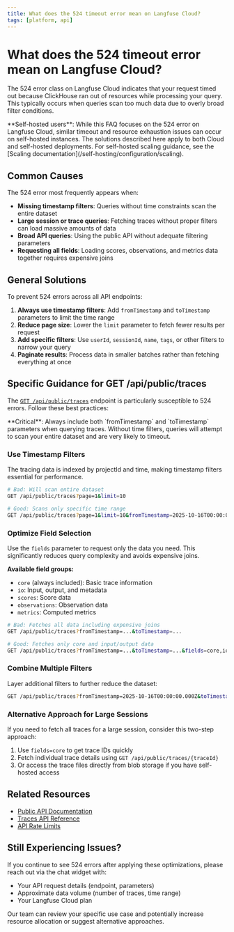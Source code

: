 ```yaml
---
title: What does the 524 timeout error mean on Langfuse Cloud?
tags: [platform, api]
---
```


# What does the 524 timeout error mean on Langfuse Cloud?

The 524 error class on Langfuse Cloud indicates that your request timed out because ClickHouse ran out of resources while processing your query. This typically occurs when queries scan too much data due to overly broad filter conditions.

<Callout type="info">
  **Self-hosted users**: While this FAQ focuses on the 524 error on Langfuse
  Cloud, similar timeout and resource exhaustion issues can occur on self-hosted
  instances. The solutions described here apply to both Cloud and self-hosted
  deployments. For self-hosted scaling guidance, see the [Scaling
  documentation](/self-hosting/configuration/scaling).
</Callout>

## Common Causes

The 524 error most frequently appears when:

- **Missing timestamp filters**: Queries without time constraints scan the entire dataset
- **Large session or trace queries**: Fetching traces without proper filters can load massive amounts of data
- **Broad API queries**: Using the public API without adequate filtering parameters
- **Requesting all fields**: Loading scores, observations, and metrics data together requires expensive joins

## General Solutions

To prevent 524 errors across all API endpoints:

1. **Always use timestamp filters**: Add `fromTimestamp` and `toTimestamp` parameters to limit the time range
2. **Reduce page size**: Lower the `limit` parameter to fetch fewer results per request
3. **Add specific filters**: Use `userId`, `sessionId`, `name`, `tags`, or other filters to narrow your query
4. **Paginate results**: Process data in smaller batches rather than fetching everything at once

## Specific Guidance for GET /api/public/traces

The [`GET /api/public/traces`](https://api.reference.langfuse.com/#tag/trace/get/api/public/traces) endpoint is particularly susceptible to 524 errors. Follow these best practices:

<Callout type="warning">
  **Critical**: Always include both `fromTimestamp` and `toTimestamp` parameters
  when querying traces. Without time filters, queries will attempt to scan your
  entire dataset and are very likely to timeout.
</Callout>

### Use Timestamp Filters

The tracing data is indexed by projectId and time, making timestamp filters essential for performance.

```bash
# Bad: Will scan entire dataset
GET /api/public/traces?page=1&limit=10

# Good: Scans only specific time range
GET /api/public/traces?page=1&limit=10&fromTimestamp=2025-10-16T00:00:00.000Z&toTimestamp=2025-10-17T00:00:00.000Z
```

### Optimize Field Selection

Use the `fields` parameter to request only the data you need. This significantly reduces query complexity and avoids expensive joins.

**Available field groups:**
- `core` (always included): Basic trace information
- `io`: Input, output, and metadata
- `scores`: Score data
- `observations`: Observation data
- `metrics`: Computed metrics

```bash
# Bad: Fetches all data including expensive joins
GET /api/public/traces?fromTimestamp=...&toTimestamp=...

# Good: Fetches only core and input/output data
GET /api/public/traces?fromTimestamp=...&toTimestamp=...&fields=core,io
```

### Combine Multiple Filters

Layer additional filters to further reduce the dataset:

```bash
GET /api/public/traces?fromTimestamp=2025-10-16T00:00:00.000Z&toTimestamp=2025-10-17T00:00:00.000Z&environment=production&userId=user123&limit=50
```

### Alternative Approach for Large Sessions

If you need to fetch all traces for a large session, consider this two-step approach:

1. Use `fields=core` to get trace IDs quickly
2. Fetch individual trace details using `GET /api/public/traces/{traceId}`
3. Or access the trace files directly from blob storage if you have self-hosted access

## Related Resources

- [Public API Documentation](/docs/api)
- [Traces API Reference](https://api.reference.langfuse.com/#tag/trace/get/api/public/traces)
- [API Rate Limits](/faq/all/api-limits)

## Still Experiencing Issues?

If you continue to see 524 errors after applying these optimizations, please reach out via the chat widget with:

- Your API request details (endpoint, parameters)
- Approximate data volume (number of traces, time range)
- Your Langfuse Cloud plan

Our team can review your specific use case and potentially increase resource allocation or suggest alternative approaches.
